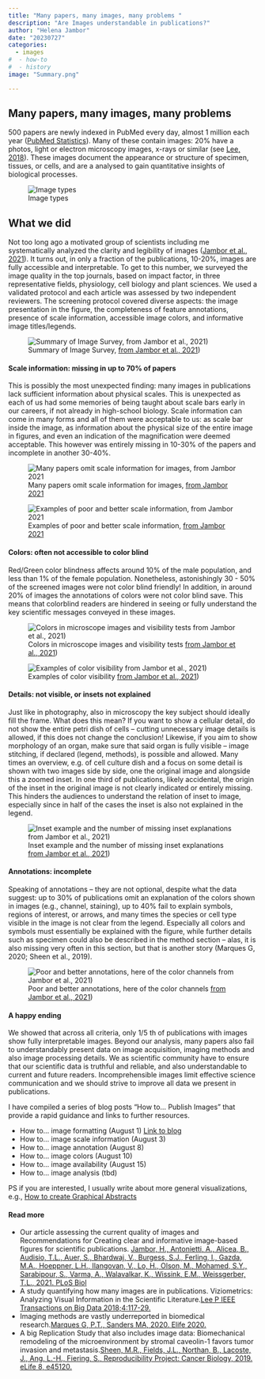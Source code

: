 ```yaml
---
title: "Many papers, many images, many problems "
description: "Are Images understandable in publications?"
author: "Helena Jambor"
date: "20230727"
categories:
  - images
#  - how-to
#  - history
image: "Summary.png"

---
```

## Many papers, many images, many problems 
500 papers are newly indexed in PubMed every day, almost 1 million each year (<a href="https://www.nlm.nih.gov/bsd/index_stats_comp.html">PubMed Statistics</a>). Many of these contain images: 20% have a photos, light or electron microscopy images, x-rays or similar (see <a href ="https://ieeexplore.ieee.org/document/7888968">Lee, 2018</a>). These images document the appearance or structure of specimen, tissues, or cells, and are a analysed to gain quantitative insights of biological processes.

![Image types](ImageTypes.png)

## What we did
Not too long ago a motivated group of scientists including me systematically analyzed the clarity and legibility of images (<a href ="https://journals.plos.org/plosbiology/article?id=10.1371/journal.pbio.3001161">Jambor et al., 2021</a>). It turns out, in only a fraction of the publications, 10-20%, images are fully accessible and interpretable. To get to this number, we surveyed the image quality in the top journals, based on impact factor, in three representative fields, physiology, cell biology and plant sciences. We used a validated protocol and each article was assessed by two independent reviewers. The screening protocol covered diverse aspects: the image presentation in the figure, the completeness of feature annotations, presence of scale information, accessible image colors, and informative image titles/legends.

![Summary of Image Survey, <a href ="https://journals.plos.org/plosbiology/article?id=10.1371/journal.pbio.3001161">from Jambor et al., 2021</a>)](Summary.png){fig-alt="Example images showing the types of problems that were encounterd and their frequency. E.g., scale bars are missing in 45-70% of publicartions with images."}

#### Scale information: missing in up to 70% of papers
This is possibly the most unexpected finding: many images in publications lack sufficient information about physical scales. This is unexpected as each of us had some memories of being taught about scale bars early in our careers, if not already in high-school biology. 
Scale information can come in many forms and all of them were acceptable to us: as scale bar inside the image, as information about the physical size of the entire image in figures, and even an indication of the magnification were deemed acceptable. This however was entirely missing in 10-30% of the papers and incomplete in another 30-40%.

![Many papers omit scale information for images, <a href ="https://journals.plos.org/plosbiology/article?id=10.1371/journal.pbio.3001161">from Jambor 2021</a>](Scale_numbers.png)

![Examples of poor and better scale information, <a href ="https://journals.plos.org/plosbiology/article?id=10.1371/journal.pbio.3001161">from Jambor 2021</a>](Scale_examples.png)


#### Colors: often not accessible to color blind
Red/Green color blindness affects around 10% of the male population, and less than 1% of the female population. Nonetheless, astonishingly 30 - 50% of the screened images were not color blind friendly! 
In addition, in around 20% of images the annotations of colors were not color blind save. This means that colorblind readers are hindered in seeing or fully understand the key scientific messages conveyed in these images.

![Colors in microscope images and visibility tests <a href ="https://journals.plos.org/plosbiology/article?id=10.1371/journal.pbio.3001161">from Jambor et al., 2021</a>)](Colors.png){}

![Examples of color visibility <a href ="https://journals.plos.org/plosbiology/article?id=10.1371/journal.pbio.3001161">from Jambor et al., 2021</a>)](Colors_visibility.png)

#### Details: not visible, or insets not explained 
Just like in photography, also in microscopy the key subject should ideally fill the frame. What does this mean? If you want to show a cellular detail, do not show the entire petri dish of cells – cutting unnecessary image details is allowed, if this does not change the conclusion! Likewise, if you aim to show morphology of an organ, make sure that said organ is fully visible – image stitching, if declared (legend, methods), is possible and allowed. 
Many times an overview, e.g. of cell culture dish and a focus on some detail is shown with two images side by side, one the original image and alongside this a zoomed inset. In one third of publications, likely accidental, the origin of the inset in the original image is not clearly indicated or entirely missing. This hinders the audiences to understand the relation of inset to image, especially since in half of the cases the inset is also not explained in the legend. 

![Inset example and the number of missing inset explanations <a href ="https://journals.plos.org/plosbiology/article?id=10.1371/journal.pbio.3001161">from Jambor et al., 2021</a>)](Insets_numbers.png){}


#### Annotations: incomplete
Speaking of annotations – they are not optional, despite what the data suggest: up to 30% of publications omit an explanation of the colors shown in images (e.g., channel, staining), up to 40% fail to explain symbols, regions of interest, or arrows, and many times the species or cell type visible in the image is not clear from the legend. Especially all colors and symbols must essentially be explained with the figure, while further details such as specimen could also be described in the method section – alas, it is also missing very often in this section, but that is another story (Marques G, 2020; Sheen et al., 2019).

![Poor and better annotations, here of the color channels <a href ="https://journals.plos.org/plosbiology/article?id=10.1371/journal.pbio.3001161">from Jambor et al., 2021</a>)](Annotations.png){}


#### A happy ending 
We showed that across all criteria, only 1/5 th of publications with images show fully interpretable images. Beyond our analysis, many papers also fail to understandably present data on image acquisition, imaging methods and also image processing details. We as scientific community have to ensure that our scientific data is truthful and reliable, and also  understandable to current and future readers. Incomprehensible images limit effective science communication and we should strive to improve all data we present in publications. 

I have compiled a series of blog posts “How to… Publish Images” that provide a rapid guidance and links to further resources. 
<ul>
<li>How to... image formatting (August 1) [Link to blog](../Image_how_mag/index.qmd)</li>
<li>How to... image scale information (August 3)</li>
<li>How to... image annotation (August 8)</li>
<li>How to... image colors (August 10)</li>
<li>How to... image availability (August 15)</li>
<li>How to... image analysis (tbd)</li>
</ul>

PS if you are interested, I usually write about more general visualizations, e.g., 
[How to create Graphical Abstracts](../GraphicalAbstract_1/index.qmd)

#### Read more
<ul>
<li>Our article assessing the current quality of images and Recommendations for Creating clear and informative image-based figures for scientific publications. <a href ="https://doi.org/10.1371/journal.pbio.3001161">Jambor, H., Antonietti, A., Alicea, B., Audisio, T.L., Auer, S., Bhardwaj, V., Burgess, S.J., Ferling, I., Gazda, M.A., Hoeppner, L.H., Ilangovan, V., Lo, H., Olson, M., Mohamed, S.Y., Sarabipour, S., Varma, A., Walavalkar, K., Wissink, E.M., Weissgerber, T.L., 2021. PLoS Biol</a></li>

<li>A study quantifying how many images are in publications. Viziometrics: Analyzing Visual Information in the Scientific Literature.<a href ="https://ieeexplore.ieee.org/document/7888968">Lee P IEEE Transactions on Big Data 2018;4:117-29.</a></li>

<li>Imaging methods are vastly underreported in biomedical research.<a href ="https://doi.org/10.7554/eLife.55133">Marques G, P.T., Sanders MA, 2020. Elife 2020.  
</a></li>

<li>A big Replication Study that also includes image data: Biomechanical remodeling of the microenvironment by stromal caveolin-1 favors tumor invasion and metastasis.<a href ="https://doi.org/10.7554/eLife.45120">Sheen, M.R., Fields, J.L., Northan, B., Lacoste, J., Ang, L.-H., Fiering, S., Reproducibility Project: Cancer Biology, 2019. eLife 8, e45120.</a></li>
